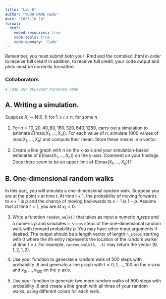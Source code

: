 ```yaml
---
title: "Lab 8"
author: "YOUR NAME HERE"
date: "2023-10-18"
format: 
  html:
    embed-resources: true
    code-tools: true
    code-summary: "Code"
---
```


Remember, you must submit *both* your .Rmd and the compiled .html in order to receive full credit! In addition, to receive full credit, your code output and plots must be correctly formatted.

### Collaborators

```r
# LOAD ANY RELEVANT PACKAGES HERE
```


## A. Writing a simulation.

Suppose $X_i\sim \mathrm{N}(0, 1)$ for $1\leq i\leq n$, for some $n$. 

1. For $n=10, 20, 40, 80, 160, 320, 640, 1280$, carry out a simulation to estimate $E(\mathrm{max}(X_1,\ldots, X_n))$. For each value of $n$, simulate 1000 values of $\mathrm{max}(X_1,\ldots, X_n)$ and compute their mean. Store these means in a vector.

2. Create a line graph with $n$ on the x-axis and your simulation-based estimates of $E(\mathrm{max}(X_1,\ldots, X_n))$ on the y-axis. Comment on your findings. Does there seem to be an upper limit of $E(\mathrm{max}(X_1,\ldots, X_n))$?

## B. One-dimensional random walks

In this part, you will simulate a one-dimensional random walk. Suppose you are at the point $x$ at time $t$. At time $t+1$, the probability of moving forwards to $x+1$ is $p$ and the chance of moving backwards to $x-1$ is $1-p$. Assume that at time $t=1$, you are at $x_1=0$.

3. Write a function `random_walk()` that takes as input a numeric $n_steps$ and a numeric $p$ and simulates `n_steps` steps of the one-dimensional random walk with forward probability $p$. You may have other input arguments if desired. The output should be a length vector of length `n_steps` starting with 0 where the $i$th entry represents the location of the random walker at time $t=i$. For example, `random_walk(5, .5)` may return the vector $(0, 1, 2, 1, 2)$. 

4. Use your function to generate a random walk of 500 steps with probability $.6$ and generate a line graph with $t=0,1,\ldots, 100$ on the x-axis and $x_0,\ldots, x_{100}$ on the y-axis.

5. Use your function to generate two more random walks of 500 steps with probability $.6$ and create a line graph with all three of your random walks, using different colors for each walk.
